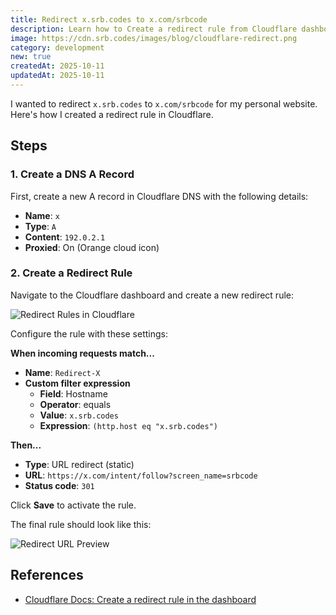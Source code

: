 ```yaml
---
title: Redirect x.srb.codes to x.com/srbcode
description: Learn how to Create a redirect rule from Cloudflare dashboard.
image: https://cdn.srb.codes/images/blog/cloudflare-redirect.png
category: development
new: true
createdAt: 2025-10-11
updatedAt: 2025-10-11
---
```


I wanted to redirect `x.srb.codes` to `x.com/srbcode` for my personal website. Here's how I created a redirect rule in Cloudflare.

## Steps

### 1. Create a DNS A Record

First, create a new A record in Cloudflare DNS with the following details:

- **Name**: `x`
- **Type**: `A`
- **Content**: `192.0.2.1`
- **Proxied**: On (Orange cloud icon)

### 2. Create a Redirect Rule

Navigate to the Cloudflare dashboard and create a new redirect rule:

![Redirect Rules in Cloudflare](https://cdn.srb.codes/images/blog/redirect-rules-cf.png)

Configure the rule with these settings:

**When incoming requests match...**

- **Name**: `Redirect-X`
- **Custom filter expression**
  - **Field**: Hostname
  - **Operator**: equals
  - **Value**: `x.srb.codes`
  - **Expression**: `(http.host eq "x.srb.codes")`

**Then...**

- **Type**: URL redirect (static)
- **URL**: `https://x.com/intent/follow?screen_name=srbcode`
- **Status code**: `301`

Click **Save** to activate the rule.

The final rule should look like this:

![Redirect URL Preview](https://cdn.srb.codes/images/blog/redirect-url-preview.png)

## References

- [Cloudflare Docs: Create a redirect rule in the dashboard](https://developers.cloudflare.com/rules/url-forwarding/single-redirects/create-dashboard/)
